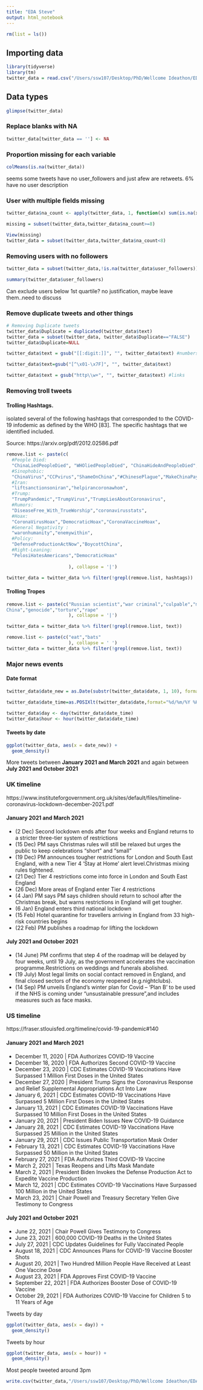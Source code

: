 ```yaml
---
title: "EDA Steve"
output: html_notebook
---
```




```r
rm(list = ls())
```

## Importing data

```r
library(tidyverse)
library(tm)
twitter_data = read.csv("/Users/ssw107/Desktop/PhD/Wellcome Ideathon/EDA/The_Social_Scientists/data/vax_tweets.csv")

```

## Data types

```r
glimpse(twitter_data)

```


### Replace blanks with NA

```r
twitter_data[twitter_data == ''] <- NA
```

### Proportion missing for each variable

```r
colMeans(is.na(twitter_data))
```

seems some tweets have no user_followers and just afew are retweets. 6% have no user description

### User with multiple fields missing 

```r
twitter_data$na_count <- apply(twitter_data, 1, function(x) sum(is.na(x)))

missing = subset(twitter_data,twitter_data$na_count>=8)

View(missing)
twitter_data = subset(twitter_data,twitter_data$na_count<8)
```

### Removing users with no followers

```r
twitter_data = subset(twitter_data,!is.na(twitter_data$user_followers))
```

```r
summary(twitter_data$user_followers)
```

Can exclude users below 1st quartile? no justification, maybe leave them..need to discuss


### Remove duplicate tweets and other things

```r
# Removing Duplicate tweets
twitter_data$Duplicate = duplicated(twitter_data$text)
twitter_data = subset(twitter_data, twitter_data$Duplicate=="FALSE")
twitter_data$Duplicate=NULL

twitter_data$text = gsub("[[:digit:]]", "", twitter_data$text) #numbers

twitter_data$text=gsub("[^\x01-\x7F]", "", twitter_data$text)

twitter_data$text = gsub("http\\w+", "", twitter_data$text) #links

```


### Removing troll tweets 

#### Trolling Hashtags. 

isolated several of the following hashtags that corresponded to
the COVID-19 infodemic as defined by the WHO [83]. The specific hashtags that we identified included. 

Source:  https://arxiv.org/pdf/2012.02586.pdf

```r
remove.list <- paste(c(
  #People Died:
  "ChinaLiedPeopleDied", "WHOliedPeopleDied", "ChinaHideAndPeopleDied",
  #Sinophobic:           
  "ChinaVirus","CCPvirus","ShameOnChina","#ChinesePlague","MakeChinaPay",
  #Iran:                   
  "liftsanctionsoniran","helpirancoronawhom",
  #Trump:                  
  "TrumpPandemic","TrumpVirus","TrumpLiesAboutCoronavirus",
  #Rumors:                   
  "DiseaseFree_With_TrueWorship","coronavirusstats",
  #Hoax:                    
  "CoronaVirusHoax","DemocraticHoax","CoronaVaccineHoax",
  #General Negativity :                  
  "waronhumanity","enemywithin",
  #Policy:                   
  "DefenseProductionActNow","BoycottChina",
  #Right-Leaning:               
  "PelosiHatesAmericans","DemocraticHoax"
  
                       ), collapse = '|')

twitter_data = twitter_data %>% filter(!grepl(remove.list, hashtags))

```

#### Trolling Tropes

```r
remove.list <- paste(c("Russian scientist","war criminal","culpable","made in
China","genocide","torture","rape"
                       ), collapse = '|')

twitter_data = twitter_data %>% filter(!grepl(remove.list, text))

remove.list <- paste(c("eat","bats"
                       ), collapse = ' ')
twitter_data = twitter_data %>% filter(!grepl(remove.list, text))

```

### Major news events


#### Date format

```r
twitter_data$date_new = as.Date(substr(twitter_data$date, 1, 10), format="%d/%m/%Y")

twitter_data$date_time=as.POSIXlt(twitter_data$date,format="%d/%m/%Y %H:%M")

twitter_data$day <- day(twitter_data$date_time)
twitter_data$hour <- hour(twitter_data$date_time)
```

#### Tweets by date

```r
ggplot(twitter_data, aes(x = date_new)) + 
  geom_density()
```

More tweets between __January 2021 and March 2021__ and again between __July 2021 and October 2021__


### UK timeline

https://www.instituteforgovernment.org.uk/sites/default/files/timeline-coronavirus-lockdown-december-2021.pdf


####  January 2021 and March 2021

+ (2 Dec) Second lockdown ends after four weeks and England returns to a stricter three-tier system of restrictions
+ (15 Dec) PM says Christmas rules will still be relaxed but urges the public to keep celebrations “short” and “small”
+ (19 Dec) PM announces tougher restrictions for London
and South East England, with a new Tier 4 'Stay at Home’ alert level.Christmas mixing rules tightened.
+ (21 Dec) Tier 4 restrictions come into force in London and South East England
+ (26 Dec) More areas of England enter Tier 4 restrictions
+ (4 Jan) PM says PM says children should return to school after the Christmas break, but warns restrictions in England will get tougher.
+ (6 Jan) England enters third national lockdown
+ (15 Feb) Hotel quarantine for travellers arriving in England from 33 high-risk countries begins
+ (22 Feb) PM publishes a roadmap for lifting the lockdown 


####  July 2021 and October 2021

+ (14 June) PM confirms that step 4 of the roadmap will be delayed by four weeks, until 19 July, as the government accelerates
the vaccination programme.Restrictions on weddings and funerals abolished.
+ (19 July) Most legal limits on social contact removed
in England, and final closed sectors of the economy reopened (e.g.nightclubs).
+ (14 Sep) PM unveils England’s winter plan for Covid –
‘Plan B’ to be used if the NHS is coming under “unsustainable pressure”,and includes measures such as face masks.

### US timeline

https://fraser.stlouisfed.org/timeline/covid-19-pandemic#140

####  January 2021 and March 2021

+ December 11, 2020 | FDA Authorizes COVID-19 Vaccine
+ December 18, 2020 | FDA Authorizes Second COVID-19 Vaccine
+ December 23, 2020 | CDC Estimates COVID-19 Vaccinations Have Surpassed 1 Million First Doses in the United States
+ December 27, 2020 | President Trump Signs the Coronavirus Response and Relief Supplemental Appropriations Act Into Law
+ January 6, 2021 | CDC Estimates COVID-19 Vaccinations Have Surpassed 5 Million First Doses in the United States
+ January 13, 2021 | CDC Estimates COVID-19 Vaccinations Have Surpassed 10 Million First Doses in the United States
+ January 20, 2021 | President Biden Issues New COVID-19 Guidance
+ January 28, 2021 | CDC Estimates COVID-19 Vaccinations Have Surpassed 25 Million in the United States
+ January 29, 2021 | CDC Issues Public Transportation Mask Order
+ February 13, 2021 | CDC Estimates COVID-19 Vaccinations Have Surpassed 50 Million in the United States
+ February 27, 2021 | FDA Authorizes Third COVID-19 Vaccine
+ March 2, 2021 | Texas Reopens and Lifts Mask Mandate
+ March 2, 2021 | President Biden Invokes the Defense Production Act to Expedite Vaccine Production
+ March 12, 2021 | CDC Estimates COVID-19 Vaccinations Have Surpassed 100 Million in the United States
+ March 23, 2021 | Chair Powell and Treasury Secretary Yellen Give Testimony to Congress

####  July 2021 and October 2021

+ June 22, 2021 | Chair Powell Gives Testimony to Congress
+ June 23, 2021 | 600,000 COVID-19 Deaths in the United States
+ July 27, 2021 | CDC Updates Guidelines for Fully Vaccinated People
+ August 18, 2021 | CDC Announces Plans for COVID-19 Vaccine Booster Shots
+ August 20, 2021 | Two Hundred Million People Have Received at Least One Vaccine Dose
+ August 23, 2021 | FDA Approves First COVID-19 Vaccine
+ September 22, 2021 | FDA Authorizes Booster Dose of COVID-19 Vaccine
+ October 29, 2021 | FDA Authorizes COVID-19 Vaccine for Children 5 to 11 Years of Age


Tweets by day

```r
ggplot(twitter_data, aes(x = day)) + 
  geom_density()
```

Tweets by hour

```r
ggplot(twitter_data, aes(x = hour)) + 
  geom_density()
```

Most people tweeted around 3pm

```r
write.csv(twitter_data,"/Users/ssw107/Desktop/PhD/Wellcome Ideathon/EDA/The_Social_Scientists/data/vax_tweets_cleanSW.csv",row.names = F)
```










